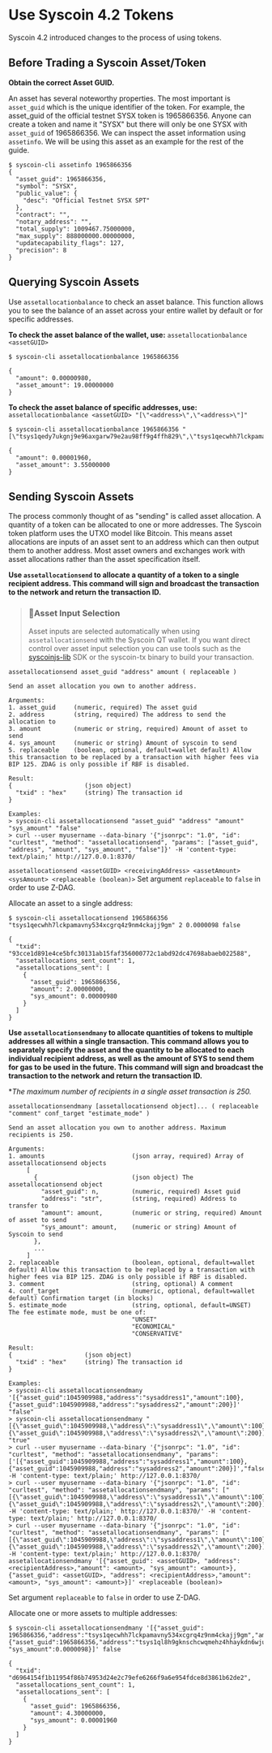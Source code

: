 # Use Syscoin 4.2 Tokens



Syscoin 4.2 introduced changes to the process of using tokens.

## Before Trading a Syscoin Asset/Token

**Obtain the correct Asset GUID.**

An asset has several noteworthy properties. The most important is `asset_guid` which is the unique identifier of the token. For example, the asset_guid of the official testnet SYSX token is 1965866356. Anyone can create a token and name it "SYSX" but there will only be one SYSX with `asset_guid` of 1965866356. We can inspect the asset information using `assetinfo`. We will be using this asset as an example for the rest of the guide.

```text
$ syscoin-cli assetinfo 1965866356
{
  "asset_guid": 1965866356,
  "symbol": "SYSX",
  "public_value": {
    "desc": "Official Testnet SYSX SPT"
  },
  "contract": "",
  "notary_address": "",
  "total_supply": 1009467.75000000,
  "max_supply": 888000000.00000000,
  "updatecapability_flags": 127,
  "precision": 8
}
```

## Querying Syscoin Assets

Use `assetallocationbalance` to check an asset balance. This function allows you to see the balance of an asset across your entire wallet by default or for specific addresses.

**To check the asset balance of the wallet, use:**
`assetallocationbalance <assetGUID>`

```text
$ syscoin-cli assetallocationbalance 1965866356

{
  "amount": 0.00000980,
  "asset_amount": 19.00000000
}
```

**To check the asset balance of specific addresses, use:**
`assetallocationbalance <assetGUID> "[\"<address>\",\"<address>\"]"`

```text
$ syscoin-cli assetallocationbalance 1965866356 "[\"tsys1qedy7ukgnj9e96axgarw79e2au98ff9g4ffh829\",\"tsys1qecwhh7lckpamavny534xcgrq4z9nm4ckajj9gm\"]"

{
  "amount": 0.00001960,
  "asset_amount": 3.55000000
}
```

## Sending Syscoin Assets

The process commonly thought of as "sending" is called asset allocation. A quantity of a token can be allocated to one or more addresses. The Syscoin token platform uses the UTXO model like Bitcoin. This means asset allocations are inputs of an asset sent to an address which can then output them to another address. Most asset owners and exchanges work with asset allocations rather than the asset specification itself.

**Use `assetallocationsend` to allocate a quantity of a token to a single recipient address. This command will sign and broadcast the transaction to the network and return the transaction ID.**

> ### 📘Asset Input Selection
>
> Asset inputs are selected automatically when using `assetallocationsend` with the Syscoin QT wallet. If you want direct control over asset input selection you can use tools such as the [syscoinjs-lib](https://github.com/syscoin/syscoinjs-lib) SDK or the syscoin-tx binary to build your transaction.

```text
assetallocationsend asset_guid "address" amount ( replaceable )

Send an asset allocation you own to another address.

Arguments:
1. asset_guid     (numeric, required) The asset guid
2. address        (string, required) The address to send the allocation to
3. amount         (numeric or string, required) Amount of asset to send
4. sys_amount     (numeric or string) Amount of syscoin to send
5. replaceable    (boolean, optional, default=wallet default) Allow this transaction to be replaced by a transaction with higher fees via BIP 125. ZDAG is only possible if RBF is disabled.

Result:
{                    (json object)
  "txid" : "hex"     (string) The transaction id
}

Examples:
> syscoin-cli assetallocationsend "asset_guid" "address" "amount" "sys_amount" "false"
> curl --user myusername --data-binary '{"jsonrpc": "1.0", "id": "curltest", "method": "assetallocationsend", "params": ["asset_guid", "address", "amount", "sys_amount", "false"]}' -H 'content-type: text/plain;' http://127.0.0.1:8370/
```

`assetallocationsend <assetGUID> <receivingAddress> <assetAmount> <sysAmount> <replaceable (boolean)>`
Set argument `replaceable` to `false` in order to use Z-DAG.

Allocate an asset to a single address:

```text
$ syscoin-cli assetallocationsend 1965866356 "tsys1qecwhh7lckpamavny534xcgrq4z9nm4ckajj9gm" 2 0.0000098 false

{
  "txid": "93cce1d891e4ce5bfc30131ab15faf356000772c1abd92dc47698abaeb022588",
  "assetallocations_sent_count": 1,
  "assetallocations_sent": [
    {
      "asset_guid": 1965866356,
      "amount": 2.00000000,
      "sys_amount": 0.00000980
    }
  ]
}
```

**Use `assetallocationsendmany` to allocate quantities of tokens to multiple addresses all within a single transaction. This command allows you to separately specify the asset and the quantity to be allocated to each individual recipient address, as well as the amount of SYS to send them for gas to be used in the future. This command will sign and broadcast the transaction to the network and return the transaction ID.**

**The maximum number of recipients in a single asset transaction is 250.*

```text
assetallocationsendmany [assetallocationsend object]... ( replaceable "comment" conf_target "estimate_mode" )

Send an asset allocation you own to another address. Maximum recipients is 250.

Arguments:
1. amounts                        (json array, required) Array of assetallocationsend objects
     [
       {                          (json object) The assetallocationsend object
         "asset_guid": n,         (numeric, required) Asset guid
         "address": "str",        (string, required) Address to transfer to
         "amount": amount,        (numeric or string, required) Amount of asset to send
         "sys_amount": amount,    (numeric or string) Amount of Syscoin to send
       },
       ...
     ]
2. replaceable                    (boolean, optional, default=wallet default) Allow this transaction to be replaced by a transaction with higher fees via BIP 125. ZDAG is only possible if RBF is disabled.
3. comment                        (string, optional) A comment
4. conf_target                    (numeric, optional, default=wallet default) Confirmation target (in blocks)
5. estimate_mode                  (string, optional, default=UNSET) The fee estimate mode, must be one of:
                                  "UNSET"
                                  "ECONOMICAL"
                                  "CONSERVATIVE"

Result:
{                    (json object)
  "txid" : "hex"     (string) The transaction id
}

Examples:
> syscoin-cli assetallocationsendmany '[{"asset_guid":1045909988,"address":"sysaddress1","amount":100},{"asset_guid":1045909988,"address":"sysaddress2","amount":200}]' "false"
> syscoin-cli assetallocationsendmany "[{\"asset_guid\":1045909988,\"address\":\"sysaddress1\",\"amount\":100},{\"asset_guid\":1045909988,\"address\":\"sysaddress2\",\"amount\":200}]" "true"
> curl --user myusername --data-binary '{"jsonrpc": "1.0", "id": "curltest", "method": "assetallocationsendmany", "params": ['[{"asset_guid":1045909988,"address":"sysaddress1","amount":100},{"asset_guid":1045909988,"address":"sysaddress2","amount":200}]',"false"]}' -H 'content-type: text/plain;' http://127.0.0.1:8370/
> curl --user myusername --data-binary '{"jsonrpc": "1.0", "id": "curltest", "method": "assetallocationsendmany", "params": ["[{\"asset_guid\":1045909988,\"address\":\"sysaddress1\",\"amount\":100},{\"asset_guid\":1045909988,\"address\":\"sysaddress2\",\"amount\":200}]","true"]}' -H 'content-type: text/plain;' http://127.0.0.1:8370/' -H 'content-type: text/plain;' http://127.0.0.1:8370/
> curl --user myusername --data-binary '{"jsonrpc": "1.0", "id": "curltest", "method": "assetallocationsendmany", "params": ["[{\"asset_guid\":1045909988,\"address\":\"sysaddress1\",\"amount\":100},{\"asset_guid\":1045909988,\"address\":\"sysaddress2\",\"amount\":200}]","true"]}' -H 'content-type: text/plain;' http://127.0.0.1:8370/
assetallocationsendmany '[{"asset_guid": <assetGUID>, "address": <recipientAddress>,"amount": <amount>, "sys_amount": <amount>},{"asset_guid": <assetGUID>, "address": <recipientAddress>,"amount": <amount>, "sys_amount": <amount>}]' <replaceable (boolean)>
```

Set argument `replaceable` to `false` in order to use Z-DAG.

Allocate one or more assets to multiple addresses:

```text
$ syscoin-cli assetallocationsendmany '[{"asset_guid": 1965866356,"address":"tsys1qecwhh7lckpamavny534xcgrq4z9nm4ckajj9gm","amount":1.55,"sys_amount":0.0000098},{"asset_guid":1965866356,"address":"tsys1ql8h9gknschcwqmehz4hhaykdn6wju8cemj9met","amount":2.75, "sys_amount":0.0000098}]' false

{
  "txid": "d6964154f1b11954f86b74953d24e2c79efe6266f9a6e954fdce8d3861b62de2",
  "assetallocations_sent_count": 1,
  "assetallocations_sent": [
    {
      "asset_guid": 1965866356,
      "amount": 4.30000000,
      "sys_amount": 0.00001960
    }
  ]
}
```